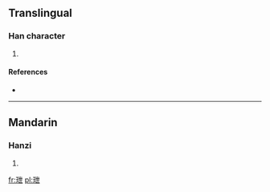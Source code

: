 ==Translingual==

===Han character===
{{Han char|rn=96|rad=玉|as=05|sn=9|four=1411<sub>7</sub>|canj=一土心廿 (MGPT)}}

# {{defn|Han|sort=玉05}}

====References====
* {{Han ref|kx=0728.260|dkj=20891|dj=1140.220|hdz=21105.160|uh=73B4|ud=29620|bh=CFCE|bd=53198}}

----

==Mandarin==

===Hanzi===
{{cmn-hanzi|pin=[[yì]] ([[yi4]])|wg=i<sup>4</sup>}}

# {{defn|Mandarin|sort=玉05}}

[[fr:玴]]
[[pl:玴]]